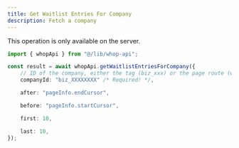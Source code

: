 ```yaml
---
title: Get Waitlist Entries For Company
description: Fetch a company
---
```

<Note>This operation is only available on the server.</Note>
```typescript
import { whopApi } from "@/lib/whop-api";

const result = await whopApi.getWaitlistEntriesForCompany({
	// ID of the company, either the tag (biz_xxx) or the page route (whop-dev)
	companyId: "biz_XXXXXXXX" /* Required! */,

	after: "pageInfo.endCursor",

	before: "pageInfo.startCursor",

	first: 10,

	last: 10,
});

```
